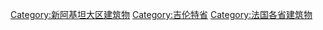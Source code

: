 [[Category:新阿基坦大区建筑物|Category:新阿基坦大区建筑物]]
[[Category:吉伦特省|Category:吉伦特省]]
[[Category:法国各省建筑物|Category:法国各省建筑物]]